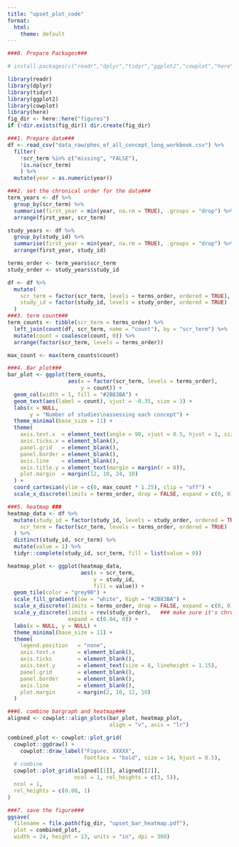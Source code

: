 ```yaml
---
title: "upset_plot_code"
format:
  html:
    theme: default
---
```


```r
###0. Prepare Packages###

# install.packages(c("readr","dplyr","tidyr","ggplot2","cowplot","here"))

library(readr)
library(dplyr)
library(tidyr)
library(ggplot2)
library(cowplot)
library(here)
fig_dir <- here::here("figures")       
if (!dir.exists(fig_dir)) dir.create(fig_dir)

###1. Prepare data###
df <- read_csv("data_raw/phes_ef_all_concept_long_workbook.csv") %>%
  filter(
    !scr_term %in% c("missing", "FALSE"),
    !is.na(scr_term)
    ) %>%
  mutate(year = as.numeric(year))

###2. set the chronical order for the data###
term_years <- df %>%
  group_by(scr_term) %>%
  summarise(first_year = min(year, na.rm = TRUE), .groups = "drop") %>%
  arrange(first_year, scr_term)

study_years <- df %>%
  group_by(study_id) %>%
  summarise(first_year = min(year, na.rm = TRUE), .groups = "drop") %>%
  arrange(first_year, study_id)

terms_order <- term_years$scr_term
study_order <- study_years$study_id

df <- df %>%
  mutate(
    scr_term = factor(scr_term, levels = terms_order, ordered = TRUE),
    study_id = factor(study_id, levels = study_order, ordered = TRUE)
  )
###3. term count###
term_counts <- tibble(scr_term = terms_order) %>%
  left_join(count(df, scr_term, name = "count"), by = "scr_term") %>%
  mutate(count = coalesce(count, 0)) %>%
  arrange(factor(scr_term, levels = terms_order))

max_count <- max(term_counts$count)

###4. Bar plot###
bar_plot <- ggplot(term_counts,
                   aes(x = factor(scr_term, levels = terms_order),
                       y = count)) +
  geom_col(width = 1, fill = "#2B83BA") +
  geom_text(aes(label = count), vjust = -0.35, size = 3) +
  labs(x = NULL,
       y = "Number of studies\nassessing each concept") +
  theme_minimal(base_size = 11) +
  theme(
    axis.text.x  = element_text(angle = 90, vjust = 0.5, hjust = 1, size = 8),
    axis.ticks.x = element_blank(),
    panel.grid   = element_blank(),
    panel.border = element_blank(),
    axis.line    = element_blank(),
    axis.title.y = element_text(margin = margin(r = 0)),
    plot.margin  = margin(12, 10, 24, 10)
  ) +
  coord_cartesian(ylim = c(0, max_count * 1.25), clip = "off") +
  scale_x_discrete(limits = terms_order, drop = FALSE, expand = c(0, 0))

###5. heatmap ###
heatmap_data <- df %>%
  mutate(study_id = factor(study_id, levels = study_order, ordered = TRUE),
    scr_term = factor(scr_term, levels = terms_order, ordered = TRUE)
  ) %>%
  distinct(study_id, scr_term) %>%
  mutate(value = 1) %>%
  tidyr::complete(study_id, scr_term, fill = list(value = 0))

heatmap_plot <- ggplot(heatmap_data,
                       aes(x = scr_term,
                           y = study_id,
                           fill = value)) +
  geom_tile(color = "grey90") +
  scale_fill_gradient(low = "white", high = "#2B83BA") +
  scale_x_discrete(limits = terms_order, drop = FALSE, expand = c(0, 0)) +
  scale_y_discrete(limits = rev(study_order),   ### make sure it's chronical
                   expand = c(0.04, 0)) +
  labs(x = NULL, y = NULL) +
  theme_minimal(base_size = 11) +
  theme(
    legend.position   = "none",
    axis.text.x       = element_blank(),
    axis.ticks        = element_blank(),
    axis.text.y       = element_text(size = 8, lineheight = 1.15),
    panel.grid        = element_blank(),
    panel.border      = element_blank(),
    axis.line         = element_blank(),
    plot.margin       = margin(2, 10, 12, 10)
  )

###6. combine bargraph and heatmap###
aligned <- cowplot::align_plots(bar_plot, heatmap_plot,
                                align = "v", axis = "lr")

combined_plot <- cowplot::plot_grid(
  cowplot::ggdraw() +
    cowplot::draw_label("Figure. XXXXX",
                        fontface = "bold", size = 14, hjust = 0.5),
  # combine
  cowplot::plot_grid(aligned[[1]], aligned[[2]],
                     ncol = 1, rel_heights = c(3, 5)),
  ncol = 1,
  rel_heights = c(0.08, 1)
)

###7. save the figure###
ggsave(
  filename = file.path(fig_dir, "upset_bar_heatmap.pdf"), 
  plot = combined_plot,
  width = 24, height = 13, units = "in", dpi = 300)

```

